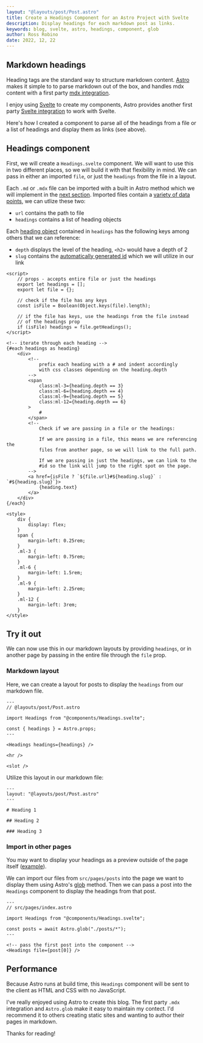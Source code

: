 ```yaml
---
layout: "@layouts/post/Post.astro"
title: Create a Headings Component for an Astro Project with Svelte
description: Display headings for each markdown post as links.
keywords: blog, svelte, astro, headings, component, glob
author: Ross Robino
date: 2022, 12, 22
---
```


## Markdown headings

Heading tags are the standard way to structure markdown content. [Astro](https://docs.astro.build/en/getting-started/) makes it simple to to parse markdown out of the box, and handles mdx content with a first party [mdx integration](https://docs.astro.build/en/guides/integrations-guide/mdx/).

I enjoy using [Svelte](https://svelte.dev/) to create my components, Astro provides another first party [Svelte integration](https://docs.astro.build/en/guides/integrations-guide/svelte/) to work with Svelte.

Here's how I created a component to parse all of the headings from a file or a list of headings and display them as links (see above).

## Headings component

First, we will create a `Headings.svelte` component. We will want to use this in two different places, so we will build it with that flexibility in mind. We can pass in either an imported `file`, or just the `headings` from the file in a layout.

Each `.md` or `.mdx` file can be imported with a built in Astro method which we will implement in the [next section](#import-in-other-pages). Imported files contain a [variety of data points](https://docs.astro.build/en/reference/api-reference/#markdown-files), we can utlize these two:

- `url` contains the path to file
- `headings` contains a list of heading objects

Each [heading object](https://docs.astro.build/en/core-concepts/layouts/#markdown-layout-props) contained in `headings` has the following keys among others that we can reference:

- `depth` displays the level of the heading, `<h2>` would have a depth of 2
- `slug` contains the [automatically generated id](https://docs.astro.build/en/guides/markdown-content/#heading-ids) which we will utilize in our link

```svelte
<script>
	// props - accepts entire file or just the headings
	export let headings = [];
	export let file = {};

	// check if the file has any keys
	const isFile = Boolean(Object.keys(file).length);

	// if the file has keys, use the headings from the file instead
	// of the headings prop
	if (isFile) headings = file.getHeadings();
</script>

<!-- iterate through each heading -->
{#each headings as heading}
	<div>
		<!-- 
			prefix each heading with a # and indent accordingly 
			with css classes depending on the heading.depth
		-->
		<span
			class:ml-3={heading.depth == 3}
			class:ml-6={heading.depth == 4}
			class:ml-9={heading.depth == 5}
			class:ml-12={heading.depth == 6}
		>
			#
		</span>
		<!-- 
			Check if we are passing in a file or the headings:

			If we are passing in a file, this means we are referencing the
			files from another page, so we will link to the full path.

			If we are passing in just the headings, we can link to the 
			#id so the link will jump to the right spot on the page.
		-->
		<a href={isFile ? `${file.url}#${heading.slug}` : `#${heading.slug}`}>
			{heading.text}
		</a>
	</div>
{/each}

<style>
	div {
		display: flex;
	}
	span {
		margin-left: 0.25rem;
	}
	.ml-3 {
		margin-left: 0.75rem;
	}
	.ml-6 {
		margin-left: 1.5rem;
	}
	.ml-9 {
		margin-left: 2.25rem;
	}
	.ml-12 {
		margin-left: 3rem;
	}
</style>
```

## Try it out

We can now use this in our markdown layouts by providing `headings`, or in another page by passing in the entire file through the `file` prop. 

### Markdown layout

Here, we can create a layout for posts to display the `headings` from our markdown file.

```astro
---
// @layouts/post/Post.astro

import Headings from "@components/Headings.svelte";

const { headings } = Astro.props;
---

<Headings headings={headings} />

<hr />

<slot />
```

Utilize this layout in our markdown file:

```mdx
---
layout: "@layouts/post/Post.astro"
---

# Heading 1

## Heading 2

### Heading 3
```

### Import in other pages

You may want to display your headings as a preview outside of the page itself ([example](https://blog.robino.dev)).

We can import our files from `src/pages/posts` into the page we want to display them using Astro's [glob](https://docs.astro.build/en/reference/api-reference/#astroglob) method. Then we can pass a post into the `Headings` component to display the headings from that post. 

```astro
---
// src/pages/index.astro

import Headings from "@components/Headings.svelte";

const posts = await Astro.glob("./posts/*");
---

<!-- pass the first post into the component -->
<Headings file={post[0]} />
```

## Performance

Because Astro runs at build time, this `Headings` component will be sent to the client as HTML and CSS with no JavaScript.

I've really enjoyed using Astro to create this blog. The first party `.mdx` integration and `Astro.glob` make it easy to maintain my contect. I'd recommend it to others creating static sites and wanting to author their pages in markdown. 

Thanks for reading!